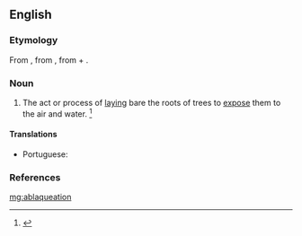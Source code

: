 ==English==

===Etymology===
From {{etyl|la|en}} {{m|la|ablaqueātiō||the process or act of digging or loosening the soil around the roots of a tree}}, from {{m|la|ablaqueō||disentangle}}, from {{m|la|ab||from, away from}} + {{m|la|laqueō||entangle, ensnare}}.

===Noun===
{{en-noun|-}}

# {{label|en|obsolete}} The act or process of [[laying]] bare the roots of trees to [[expose]] them to the air and water. {{defdate|Attested from around (1350 to 1470) until the mid 18<sup>th</sup> century.}}<ref name=SOED>{{R:SOED5|page=5}}</ref>

====Translations====
{{trans-top|process of laying bare the roots of trees}}
* Portuguese: {{t|pt|ablaqueação|f}}
{{trans-mid}}
{{trans-bottom}}

===References===
<references/>
[[mg:ablaqueation]]